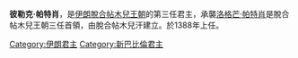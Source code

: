 {{Unreferenced|time=2008-04-25}}
'''彼勒克·帕特肖'''，是[[伊朗|伊朗]][[脫合帖木兒王朝|脫合帖木兒王朝]]的第三任君主，承襲[[洛格芒·帕特肖|洛格芒·帕特肖]]是脫合帖木兒王朝三任首領，由脫合帖木兒汗建立。於1388年上任。

{{start box}}
{{s-before|[[洛格芒·帕特肖|洛格芒·帕特肖]]}}
{{s-title|[[伊朗|伊朗]][[脫合帖木兒王朝|脫合帖木兒王朝]][[君主|君主]]|1388年—1407年}}
{{s-after|[[蘇爾坦·阿里|蘇爾坦·阿里]]}}

[[Category:伊朗君主|Category:伊朗君主]]
[[Category:新巴比倫君主|Category:新巴比倫君主]]